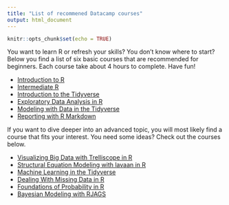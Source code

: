 ```yaml
---
title: "List of recommened Datacamp courses"
output: html_document
---
```


```r
knitr::opts_chunk$set(echo = TRUE)
```

You want to learn R or refresh your skills? You don't know where to start? Below you find a list of six basic courses that are recommended for beginners. Each course take about 4 hours to complete. Have fun!

+ [Introduction to R](https://learn.datacamp.com/courses/free-introduction-to-r)
+ [Intermediate R](https://learn.datacamp.com/courses/intermediate-r)
+ [Introduction to the Tidyverse](https://learn.datacamp.com/courses/introduction-to-the-tidyverse)
+ [Exploratory Data Analysis in R](https://learn.datacamp.com/courses/exploratory-data-analysis-in-r)
+ [Modeling with Data in the Tidyverse](https://learn.datacamp.com/courses/modeling-with-data-in-the-tidyverse)
+ [Reporting with R Markdown](https://learn.datacamp.com/courses/reporting-with-rmarkdown)

If you want to dive deeper into an advanced topic, you will most likely find a course that fits your interest. You need some ideas? Check out the courses below.

+ [Visualizing Big Data with Trelliscope in R](https://learn.datacamp.com/courses/visualizing-big-data-with-trelliscope-in-r)
+ [Structural Equation Modeling with lavaan in R](https://learn.datacamp.com/courses/structural-equation-modeling-with-lavaan-in-r)
+ [Machine Learning in the Tidyverse](https://learn.datacamp.com/courses/machine-learning-in-the-tidyverse)
+ [Dealing With Missing Data in R](https://learn.datacamp.com/courses/dealing-with-missing-data-in-r)
+ [Foundations of Probability in R](https://learn.datacamp.com/courses/foundations-of-probability-in-r)
+ [Bayesian Modeling with RJAGS](https://learn.datacamp.com/courses/bayesian-modeling-with-rjags)



